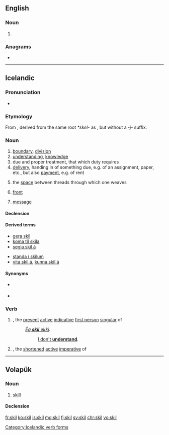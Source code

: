 ==English==

===Noun===
{{en-noun}}

# {{obsolete spelling of|skill|lang=en}}

===Anagrams===
* {{l|en|silk}}

----

==Icelandic==

===Pronunciation===
* {{IPA|/scɪːl/|lang=is}}
*: {{rhymes|ɪːl|lang=is}}

===Etymology===
From {{etyl|non|is}} {{m|non|skil}}, derived from the same root ''*skel-'' as {{m|is|skilja||to separate, to understand}}, but without a ''-j-'' suffix.

===Noun===
{{head|is|noun|g=n-p}}

# [[boundary]], [[division]]
# [[understanding]], [[knowledge]]
# due and proper treatment, that which duty requires
# [[delivery]], handing in of something due, e.g. of an assignment, paper, etc., but also [[payment]], e.g. of rent
# {{lb|is|weaving}} the [[space]] between threads through which one weaves
# {{lb|is|meteorology}} [[front]] {{gloss|transition zone between airmasses}}
# [[message]]

====Declension====
{{is-decl-noun-n-s|sk|i|l|sg=-}}

====Derived terms====
{{der-top}}
* [[gera skil]]
* [[koma til skila]]
* [[segja skil á]]
{{der-mid}}
* [[standa í skilum]]
* [[vita skil á]], [[kunna skil á]]
{{der-bottom}}

====Synonyms====
* {{sense|boundary}} {{l|is|mörk}}
* {{sense|knowledge}} {{l|is|þekking}}

===Verb===
{{head|is|verb forms}}

# {{m|is|skil||I understand}}, the [[present]] [[active]] [[indicative]] [[first person]] [[singular]] of {{m|is|skilja||to understand}}
#: ''[[ég skil ekki|Ég '''skil''' ekki]].''
#:: [[I don't understand|I don't '''understand''']].
# {{m|is|skil||understand!}}, the [[shortened]] [[active]] [[imperative]] of {{m|is|skilja||to understand}}

[[Category:Icelandic verb forms]]

----

==Volapük==

===Noun===
{{vo-noun}}

# [[skill]]

====Declension====
{{vo-decl-noun}}

[[fr:skil]]
[[ko:skil]]
[[is:skil]]
[[mg:skil]]
[[fj:skil]]
[[sv:skil]]
[[chr:skil]]
[[vo:skil]]